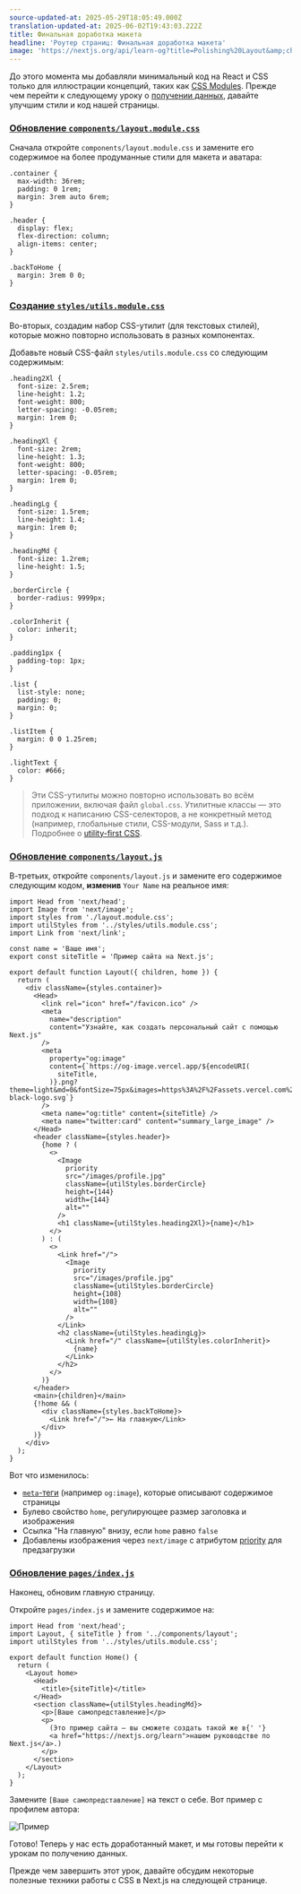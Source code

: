 ```yaml
---
source-updated-at: 2025-05-29T18:05:49.000Z
translation-updated-at: 2025-06-02T19:43:03.222Z
title: Финальная доработка макета
headline: 'Роутер страниц: Финальная доработка макета'
image: 'https://nextjs.org/api/learn-og?title=Polishing%20Layout&amp;chapter=17'
---
```


До этого момента мы добавляли минимальный код на React и CSS только для иллюстрации концепций, таких как [CSS Modules](/docs/basic-features/built-in-css-support#adding-component-level-css). Прежде чем перейти к следующему уроку о [получении данных](/docs/basic-features/data-fetching), давайте улучшим стили и код нашей страницы.

### [Обновление `components/layout.module.css`](#update-componentslayoutmodulecss)

Сначала откройте `components/layout.module.css` и замените его содержимое на более продуманные стили для макета и аватара:

```
.container {
  max-width: 36rem;
  padding: 0 1rem;
  margin: 3rem auto 6rem;
}
 
.header {
  display: flex;
  flex-direction: column;
  align-items: center;
}
 
.backToHome {
  margin: 3rem 0 0;
}
```

### [Создание `styles/utils.module.css`](#create-stylesutilsmodulecss)

Во-вторых, создадим набор CSS-утилит (для текстовых стилей), которые можно повторно использовать в разных компонентах.

Добавьте новый CSS-файл `styles/utils.module.css` со следующим содержимым:

```
.heading2Xl {
  font-size: 2.5rem;
  line-height: 1.2;
  font-weight: 800;
  letter-spacing: -0.05rem;
  margin: 1rem 0;
}
 
.headingXl {
  font-size: 2rem;
  line-height: 1.3;
  font-weight: 800;
  letter-spacing: -0.05rem;
  margin: 1rem 0;
}
 
.headingLg {
  font-size: 1.5rem;
  line-height: 1.4;
  margin: 1rem 0;
}
 
.headingMd {
  font-size: 1.2rem;
  line-height: 1.5;
}
 
.borderCircle {
  border-radius: 9999px;
}
 
.colorInherit {
  color: inherit;
}
 
.padding1px {
  padding-top: 1px;
}
 
.list {
  list-style: none;
  padding: 0;
  margin: 0;
}
 
.listItem {
  margin: 0 0 1.25rem;
}
 
.lightText {
  color: #666;
}
```

> Эти CSS-утилиты можно повторно использовать во всём приложении, включая файл `global.css`. Утилитные классы — это подход к написанию CSS-селекторов, а не конкретный метод (например, глобальные стили, CSS-модули, Sass и т.д.). Подробнее о [utility-first CSS](https://tailwindcss.com/docs/utility-first).

### [Обновление `components/layout.js`](#update-componentslayoutjs)

В-третьих, откройте `components/layout.js` и замените его содержимое следующим кодом, **изменив** `Your Name` на реальное имя:

```
import Head from 'next/head';
import Image from 'next/image';
import styles from './layout.module.css';
import utilStyles from '../styles/utils.module.css';
import Link from 'next/link';
 
const name = 'Ваше имя';
export const siteTitle = 'Пример сайта на Next.js';
 
export default function Layout({ children, home }) {
  return (
    <div className={styles.container}>
      <Head>
        <link rel="icon" href="/favicon.ico" />
        <meta
          name="description"
          content="Узнайте, как создать персональный сайт с помощью Next.js"
        />
        <meta
          property="og:image"
          content={`https://og-image.vercel.app/${encodeURI(
            siteTitle,
          )}.png?theme=light&md=0&fontSize=75px&images=https%3A%2F%2Fassets.vercel.com%2Fimage%2Fupload%2Ffront%2Fassets%2Fdesign%2Fnextjs-black-logo.svg`}
        />
        <meta name="og:title" content={siteTitle} />
        <meta name="twitter:card" content="summary_large_image" />
      </Head>
      <header className={styles.header}>
        {home ? (
          <>
            <Image
              priority
              src="/images/profile.jpg"
              className={utilStyles.borderCircle}
              height={144}
              width={144}
              alt=""
            />
            <h1 className={utilStyles.heading2Xl}>{name}</h1>
          </>
        ) : (
          <>
            <Link href="/">
              <Image
                priority
                src="/images/profile.jpg"
                className={utilStyles.borderCircle}
                height={108}
                width={108}
                alt=""
              />
            </Link>
            <h2 className={utilStyles.headingLg}>
              <Link href="/" className={utilStyles.colorInherit}>
                {name}
              </Link>
            </h2>
          </>
        )}
      </header>
      <main>{children}</main>
      {!home && (
        <div className={styles.backToHome}>
          <Link href="/">← На главную</Link>
        </div>
      )}
    </div>
  );
}
```

Вот что изменилось:

*   [`meta`-теги](https://ru.wikipedia.org/wiki/Meta) (например `og:image`), которые описывают содержимое страницы
*   Булево свойство `home`, регулирующее размер заголовка и изображения
*   Ссылка "На главную" внизу, если `home` равно `false`
*   Добавлены изображения через `next/image` с атрибутом [priority](/docs/api-reference/next/image#priority) для предзагрузки

### [Обновление `pages/index.js`](#update-pagesindexjs)

Наконец, обновим главную страницу.

Откройте `pages/index.js` и замените содержимое на:

```
import Head from 'next/head';
import Layout, { siteTitle } from '../components/layout';
import utilStyles from '../styles/utils.module.css';
 
export default function Home() {
  return (
    <Layout home>
      <Head>
        <title>{siteTitle}</title>
      </Head>
      <section className={utilStyles.headingMd}>
        <p>[Ваше самопредставление]</p>
        <p>
          (Это пример сайта — вы сможете создать такой же в{' '}
          <a href="https://nextjs.org/learn">нашем руководстве по Next.js</a>.)
        </p>
      </section>
    </Layout>
  );
}
```

Замените `[Ваше самопредставление]` на текст о себе. Вот пример с профилем автора:

![Пример](https://h8DxKfmAPhn8O0p3.public.blob.vercel-storage.com/learn/pages-router/assets-metadata-css/example.png)

Готово! Теперь у нас есть доработанный макет, и мы готовы перейти к урокам по получению данных.

Прежде чем завершить этот урок, давайте обсудим некоторые полезные техники работы с CSS в Next.js на следующей странице.
